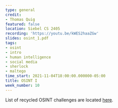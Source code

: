 ```yaml
---
type: general
credit:
- Thomas Quig
featured: false
location: Siebel CS 2405
recording: 'https://youtu.be/kWES2haaZGw'
slides: osint_1.pdf
tags:
- osint
- intro
- human intelligence
- social media
- sherlock
- maltego
time_start: 2021-11-04T18:00:00.000000-05:00
title: OSINT I
week_number: 10
---
```

List of recycled OSINT challenges are located [here](https://docs.google.com/spreadsheets/d/1tSsq820ttudD3sMReaXuZI9pQ_MuhV1oR-rWB0T1aMU/edit?usp=sharing).